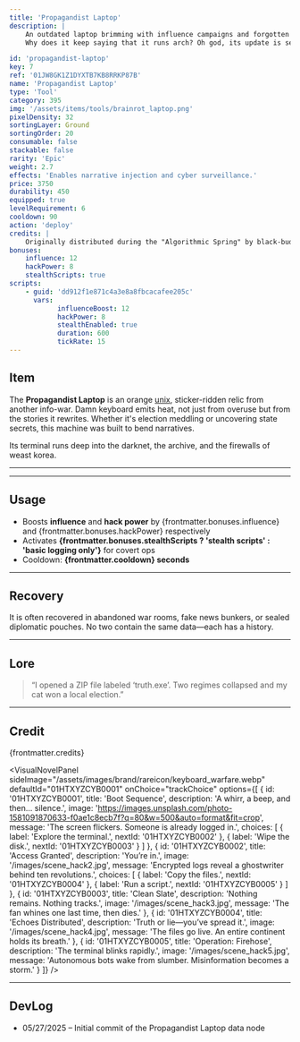 ```yaml
---
title: 'Propagandist Laptop'
description: |
    An outdated laptop brimming with influence campaigns and forgotten scripts. The fan runs louder when lies are typed.
    Why does it keep saying that it runs arch? Oh god, its update is several exa-holy-bytes, are those just node modules?!

id: 'propagandist-laptop'
key: 7
ref: '01JW8GK1Z1DYXTB7KB8RRKP87B'
name: 'Propagandist Laptop'
type: 'Tool'
category: 395
img: '/assets/items/tools/brainrot_laptop.png'
pixelDensity: 32
sortingLayer: Ground
sortingOrder: 20
consumable: false
stackable: false
rarity: 'Epic'
weight: 2.7
effects: 'Enables narrative injection and cyber surveillance.'
price: 3750
durability: 450
equipped: true
levelRequirement: 6
cooldown: 90
action: 'deploy'
credits: |
    Originally distributed during the "Algorithmic Spring" by black-budget operatives. Digital archeology by KBVE SIGINT. Assets by KBVE Pixel Workshop.
bonuses:
    influence: 12
    hackPower: 8
    stealthScripts: true
scripts:
    - guid: 'dd912f1e871c4a3e8a8fbcacafee205c'
      vars:
            influenceBoost: 12
            hackPower: 8
            stealthEnabled: true
            duration: 600
            tickRate: 15
---
```



## Item

The **Propagandist Laptop** is an orange [unix](/application/linux/), sticker-ridden relic from another info-war.
Damn keyboard emits heat, not just from overuse but from the stories it rewrites.
Whether it's election meddling or uncovering state secrets, this machine was built to bend narratives.

Its terminal runs deep into the darknet, the archive, and the firewalls of weast korea.

---

<ItemDBPanel data={frontmatter} />

---

## Usage

- Boosts **influence** and **hack power** by {frontmatter.bonuses.influence} and {frontmatter.bonuses.hackPower} respectively
- Activates **{frontmatter.bonuses.stealthScripts ? 'stealth scripts' : 'basic logging only'}** for covert ops
- Cooldown: **{frontmatter.cooldown} seconds**

---

## Recovery

It is often recovered in abandoned war rooms, fake news bunkers, or sealed diplomatic pouches. No two contain the same data—each has a history.

---

## Lore

> “I opened a ZIP file labeled ‘truth.exe’. Two regimes collapsed and my cat won a local election.”

---

## Credit

{frontmatter.credits}

<VisualNovelPanel
  sideImage="/assets/images/brand/rareicon/keyboard_warfare.webp"
  defaultId="01HTXYZCYB0001"
  onChoice="trackChoice"
  options={[
    {
      id: '01HTXYZCYB0001',
      title: 'Boot Sequence',
      description: 'A whirr, a beep, and then... silence.',
      image: 'https://images.unsplash.com/photo-1581091870633-f0ae1c8ecb7f?q=80&w=500&auto=format&fit=crop',
      message: 'The screen flickers. Someone is already logged in.',
      choices: [
        { label: 'Explore the terminal.', nextId: '01HTXYZCYB0002' },
        { label: 'Wipe the disk.', nextId: '01HTXYZCYB0003' }
      ]
    },
    {
      id: '01HTXYZCYB0002',
      title: 'Access Granted',
      description: 'You’re in.',
      image: '/images/scene_hack2.jpg',
      message: 'Encrypted logs reveal a ghostwriter behind ten revolutions.',
      choices: [
        { label: 'Copy the files.', nextId: '01HTXYZCYB0004' },
        { label: 'Run a script.', nextId: '01HTXYZCYB0005' }
      ]
    },
    {
      id: '01HTXYZCYB0003',
      title: 'Clean Slate',
      description: 'Nothing remains. Nothing tracks.',
      image: '/images/scene_hack3.jpg',
      message: 'The fan whines one last time, then dies.'
    },
    {
      id: '01HTXYZCYB0004',
      title: 'Echoes Distributed',
      description: 'Truth or lie—you’ve spread it.',
      image: '/images/scene_hack4.jpg',
      message: 'The files go live. An entire continent holds its breath.'
    },
    {
      id: '01HTXYZCYB0005',
      title: 'Operation: Firehose',
      description: 'The terminal blinks rapidly.',
      image: '/images/scene_hack5.jpg',
      message: 'Autonomous bots wake from slumber. Misinformation becomes a storm.'
    }
  ]}
/>

---

## DevLog

- 05/27/2025 – Initial commit of the Propagandist Laptop data node
